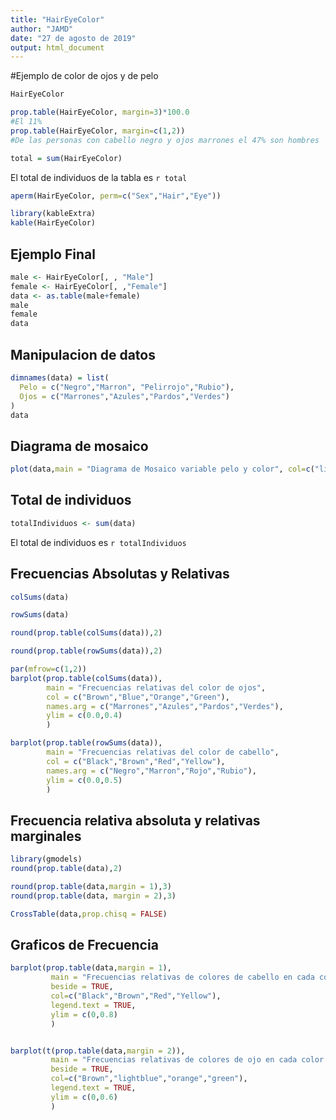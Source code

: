 ```yaml
---
title: "HairEyeColor"
author: "JAMD"
date: "27 de agosto de 2019"
output: html_document
---
```



#Ejemplo de color de ojos y de pelo
```r
HairEyeColor

prop.table(HairEyeColor, margin=3)*100.0
#El 11%
prop.table(HairEyeColor, margin=c(1,2))
#De las personas con cabello negro y ojos marrones el 47% son hombres

total = sum(HairEyeColor)
```

El total de individuos de la tabla es `r total`

```r
aperm(HairEyeColor, perm=c("Sex","Hair","Eye"))
```


```r
library(kableExtra)
kable(HairEyeColor)
```

## Ejemplo Final
```r
male <- HairEyeColor[, , "Male"]
female <- HairEyeColor[, ,"Female"]
data <- as.table(male+female)
male
female
data

```


## Manipulacion de datos

```r
dimnames(data) = list(
  Pelo = c("Negro","Marron", "Pelirrojo","Rubio"),
  Ojos = c("Marrones","Azules","Pardos","Verdes")
)
data
```

## Diagrama de mosaico

```r
plot(data,main = "Diagrama de Mosaico variable pelo y color", col=c("lightblue"))
```

## Total de individuos

```r
totalIndividuos <- sum(data)
```

El total de individuos es `r totalIndividuos`


## Frecuencias Absolutas y Relativas
```r
colSums(data)

rowSums(data)

round(prop.table(colSums(data)),2)

round(prop.table(rowSums(data)),2)
```


```r
par(mfrow=c(1,2))
barplot(prop.table(colSums(data)),
        main = "Frecuencias relativas del color de ojos",
        col = c("Brown","Blue","Orange","Green"), 
        names.arg = c("Marrones","Azules","Pardos","Verdes"),
        ylim = c(0.0,0.4)
        )

barplot(prop.table(rowSums(data)),
        main = "Frecuencias relativas del color de cabello",
        col = c("Black","Brown","Red","Yellow"), 
        names.arg = c("Negro","Marron","Rojo","Rubio"),
        ylim = c(0.0,0.5)
        )

```


## Frecuencia relativa absoluta y relativas marginales
```r
library(gmodels)
round(prop.table(data),2)

round(prop.table(data,margin = 1),3)
round(prop.table(data, margin = 2),3)

CrossTable(data,prop.chisq = FALSE)
```


## Graficos de Frecuencia

```r
barplot(prop.table(data,margin = 1),
         main = "Frecuencias relativas de colores de cabello en cada color de ojos",
         beside = TRUE,
         col=c("Black","Brown","Red","Yellow"),
         legend.text = TRUE,
         ylim = c(0,0.8)
         )


barplot(t(prop.table(data,margin = 2)),
         main = "Frecuencias relativas de colores de ojo en cada color de cabello",
         beside = TRUE,
         col=c("Brown","lightblue","orange","green"),
         legend.text = TRUE,
         ylim = c(0,0.6)
         )
```

